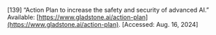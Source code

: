 \[139\]	“Action Plan to increase the safety and security of advanced AI.” Available: [https://www.gladstone.ai/action-plan](https://www.gladstone.ai/action-plan). \[Accessed: Aug. 16, 2024\]
